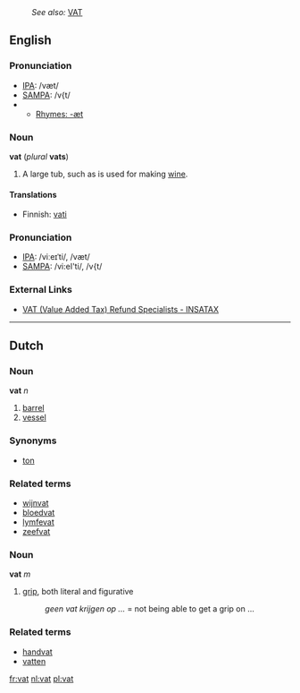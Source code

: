 :''See also:'' [[VAT]]
==English==
===Pronunciation===
*[[IPA]]: /væt/
*[[SAMPA]]: /v{t/
*{{audio|en-us-vat.ogg|Audio (US)}}
**[[Rhymes:English:-æt|Rhymes: -æt]]

===Noun===
'''vat''' (''plural'' '''vats''')

#A large tub, such as is used for making [[wine]].

====Translations====
*Finnish: [[vati]]

===Pronunciation===
*[[IPA]]: /viːeɪˈti/, /væt/
*[[SAMPA]]: /vi:eI'ti/, /v{t/

===External Links===
*[http://www.insatax.com VAT (Value Added Tax) Refund Specialists - INSATAX]
----

==Dutch==
===Noun===

'''vat''' ''n''

#[[barrel]]
#[[vessel]]

===Synonyms===
*[[ton]]

===Related terms===
*[[wijnvat]] 
*[[bloedvat]]
*[[lymfevat]]
*[[zeefvat]]

===Noun===
'''vat''' ''m''

#[[grip]], both literal and figurative
#:''geen vat krijgen op ...'' = not being able to get a grip on ...

===Related terms===
*[[handvat]] 
*[[vatten]]

[[fr:vat]]
[[nl:vat]]
[[pl:vat]]